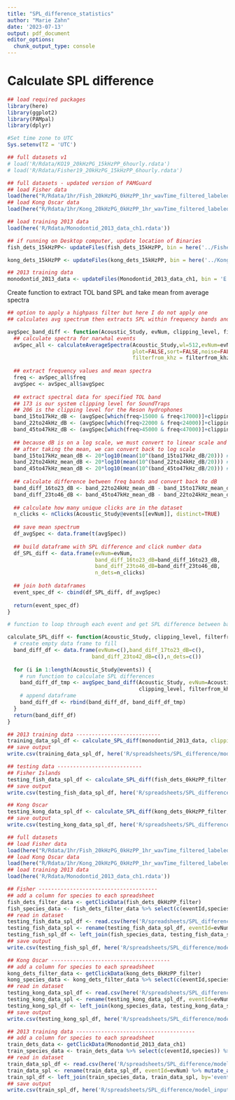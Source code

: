 ```yaml
---
title: "SPL_difference_statistics"
author: "Marie Zahn"
date: '2023-07-13'
output: pdf_document
editor_options: 
  chunk_output_type: console
---
```


# Calculate SPL difference

```r
## load required packages
library(here)
library(ggplot2)
library(PAMpal)
library(dplyr)

#Set time zone to UTC
Sys.setenv(TZ = 'UTC')

## full datasets v1
# load('R/Rdata/KO19_20kHzPG_15kHzPP_6hourly.rdata')
# load('R/Rdata/Fisher19_20kHzPG_15kHzPP_6hourly.rdata')

## full datasets - updated version of PAMGuard
## load Fisher data
load(here("R/Rdata/1hr/Fish_20kHzPG_0kHzPP_1hr_wavTime_filtered_labeled.rdata"))
## load Kong Oscar data
load(here("R/Rdata/1hr/Kong_20kHzPG_0kHzPP_1hr_wavTime_filtered_labeled.rdata"))

## load training 2013 data
load(here('R/Rdata/Monodontid_2013_data_ch1.rdata'))
```

```r
## if running on Desktop computer, update location of Binaries
fish_dets_15kHzPP<- updateFiles(fish_dets_15kHzPP, bin = here('../Fisher/Binaries'), db = here('../Fisher/PAM20209_Zahn_narluga_fisher.sqlite3'))

kong_dets_15kHzPP <- updateFiles(kong_dets_15kHzPP, bin = here('../Kong_Oscar/Binaries'), db = here('../Kong_Oscar/PAM20209_Zahn_narluga_kong.sqlite3'))

## 2013 training data
monodontid_2013_data <- updateFiles(Monodontid_2013_data_ch1, bin = 'E:/MS_Chapter_2/PAMGuard/Binaries', db = 'E:/MS_Chapter_2/PAMGuard/PAM20103_Zahn_narluga-ECdetection.sqlite3')
```

Create function to extract TOL band SPL and take mean from average spectra

```r
## option to apply a highpass filter but here I do not apply one
## calculates avg spectrum then extracts SPL within frequency bands and calculates difference

avgSpec_band_diff <- function(Acoustic_Study, evNum, clipping_level, filterfrom_khz) {
  ## calculate spectra for narwhal events
  avSpec_all <- calculateAverageSpectra(Acoustic_Study,wl=512,evNum=evNum,
                                        plot=FALSE,sort=FALSE,noise=FALSE,
                                        filterfrom_khz = filterfrom_khz)
  
  ## extract frequency values and mean spectra
  freq <- avSpec_all$freq
  avgSpec <- avSpec_all$avgSpec
  
  ## extract spectral data for specified TOL band
  ## 173 is our system clipping level for SoundTraps
  ## 206 is the clipping level for the Reson hydrophones
  band_15to17kHz_dB <- (avgSpec[which(freq>15000 & freq<17000)]+clipping_level) # 15-17 kHz TOL
  band_22to24kHz_dB <- (avgSpec[which(freq>22000 & freq<24000)]+clipping_level) # 22-24 kHz TOL
  band_45to47kHz_dB <- (avgSpec[which(freq>45000 & freq<47000)]+clipping_level) # 45-47 kHz TOL
  
  ## because dB is on a log scale, we must convert to linear scale and then take the mean
  ## after taking the mean, we can convert back to log scale
  band_15to17kHz_mean_dB <- 20*log10(mean(10^(band_15to17kHz_dB/20))) # 15-17 kHz TOL
  band_22to24kHz_mean_dB <- 20*log10(mean(10^(band_22to24kHz_dB/20))) # 22-24 kHz TOL
  band_45to47kHz_mean_dB <- 20*log10(mean(10^(band_45to47kHz_dB/20))) # 45-47 kHz TOL
  
  ## calculate difference between freq bands and convert back to dB
  band_diff_16to23_dB <- band_22to24kHz_mean_dB - band_15to17kHz_mean_dB
  band_diff_23to46_dB <- band_45to47kHz_mean_dB - band_22to24kHz_mean_dB
  
  ## calculate how many unique clicks are in the dataset
  n_clicks <- nClicks(Acoustic_Study@events[[evNum]], distinct=TRUE) 
  
  ## save mean spectrum
  df_avgSpec <- data.frame(t(avgSpec))
  
  ## build dataframe with SPL difference and click number data
  df_SPL_diff <- data.frame(evNum=evNum,
                            band_diff_16to23_dB=band_diff_16to23_dB, 
                            band_diff_23to46_dB=band_diff_23to46_dB,
                            n_dets=n_clicks)
  
  ## join both dataframes
  event_spec_df <- cbind(df_SPL_diff, df_avgSpec)
  
  return(event_spec_df)
}

```

```r
# function to loop through each event and get SPL difference between bands

calculate_SPL_diff <- function(Acoustic_Study, clipping_level, filterfrom_khz) {
  # create empty data frame to fill
  band_diff_df <- data.frame(evNum=c(),band_diff_17to23_dB=c(),
                           band_diff_23to42_dB=c(),n_dets=c())
  
  for (i in 1:length(Acoustic_Study@events)) {
    # run function to calculate SPL differences
    band_diff_df_tmp <- avgSpec_band_diff(Acoustic_Study, evNum=Acoustic_Study@events[[i]]@id, 
                                          clipping_level, filterfrom_khz)
    # append dataframe
    band_diff_df <- rbind(band_diff_df, band_diff_df_tmp)
  }
  return(band_diff_df)
}

```

```r
## 2013 training data ---------------------------
training_data_spl_df <- calculate_SPL_diff(monodontid_2013_data, clipping_level=206, filterfrom_khz=10)
## save output
write.csv(training_data_spl_df, here('R/spreadsheets/SPL_difference/model_input/training_data_spl_diff.csv'))

## testing data ---------------------------
## Fisher Islands
testing_fish_data_spl_df <- calculate_SPL_diff(fish_dets_0kHzPP_filter, clipping_level=173, filterfrom_khz=0)
## save output
write.csv(testing_fish_data_spl_df, here('R/spreadsheets/SPL_difference/model_input/testing_fish_data_spl_diff_0kHz_highpass.csv'))

## Kong Oscar
testing_kong_data_spl_df <- calculate_SPL_diff(kong_dets_0kHzPP_filter, clipping_level=173, filterfrom_khz=0)
## save output
write.csv(testing_kong_data_spl_df, here('R/spreadsheets/SPL_difference/model_input/testing_kong_data_spl_diff_0kHz_highpass.csv'))

```


```r
## full datasets
## load Fisher data
load(here("R/Rdata/1hr/Fish_20kHzPG_0kHzPP_1hr_wavTime_filtered_labeled.rdata"))
## load Kong Oscar data
load(here("R/Rdata/1hr/Kong_20kHzPG_0kHzPP_1hr_wavTime_filtered_labeled.rdata"))
## load training 2013 data
load(here('R/Rdata/Monodontid_2013_data_ch1.rdata'))

## Fisher --------------------------------------
## add a column for species to each spreadsheet
fish_dets_filter_data <- getClickData(fish_dets_0kHzPP_filter)
fish_species_data <- fish_dets_filter_data %>% select(c(eventId,species)) %>% group_by(eventId) %>% summarise(species=first(species))
## read in dataset
testing_fish_data_spl_df <- read.csv(here('R/spreadsheets/SPL_difference/model_input/testing_fish_data_spl_diff_20kHz_highpass.csv'))
testing_fish_data_spl <- rename(testing_fish_data_spl_df, eventId=evNum) %>% mutate_all(as.character)
testing_fish_spl_df <- left_join(fish_species_data, testing_fish_data_spl, by='eventId')
## save output
write.csv(testing_fish_spl_df, here('R/spreadsheets/SPL_difference/model_input/testing_fish_data_spl_diff_20kHz_highpass_with-species.csv'))

## Kong Oscar --------------------------------------
## add a column for species to each spreadsheet
kong_dets_filter_data <- getClickData(kong_dets_0kHzPP_filter)
kong_species_data <- kong_dets_filter_data %>% select(c(eventId,species)) %>% group_by(eventId) %>% summarise(species=first(species))
## read in dataset
testing_kong_data_spl_df <- read.csv(here('R/spreadsheets/SPL_difference/model_input/testing_kong_data_spl_diff_20kHz_highpass.csv'))
testing_kong_data_spl <- rename(testing_kong_data_spl_df, eventId=evNum) %>% mutate_all(as.character)
testing_kong_spl_df <- left_join(kong_species_data, testing_kong_data_spl, by='eventId')
## save output
write.csv(testing_kong_spl_df, here('R/spreadsheets/SPL_difference/model_input/testing_kong_data_spl_diff_20kHz_highpass_with-species.csv'))

## 2013 training data --------------------------------------
## add a column for species to each spreadsheet
train_dets_data <- getClickData(Monodontid_2013_data_ch1)
train_species_data <- train_dets_data %>% select(c(eventId,species)) %>% group_by(eventId) %>% summarise(species=first(species))
## read in dataset
train_data_spl_df <- read.csv(here('R/spreadsheets/SPL_difference/model_input/training_data_spl_diff_10kHz_highpass.csv'))
train_data_spl <- rename(train_data_spl_df, eventId=evNum) %>% mutate_all(as.character)
train_spl_df <- left_join(train_species_data, train_data_spl, by='eventId')
## save output
write.csv(train_spl_df, here('R/spreadsheets/SPL_difference/model_input/training_data_spl_diff_10kHz_highpass_with-species.csv'))

```


